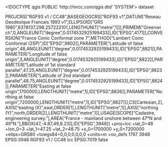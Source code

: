 <!DOCTYPE qgis PUBLIC 'http://mrcc.com/qgis.dtd' 'SYSTEM'>
<qgis version="3.28.8-Firenze">
  <identifier></identifier>
  <parentidentifier></parentidentifier>
  <language></language>
  <type>dataset</type>
  <title></title>
  <abstract></abstract>
  <links/>
  <fees></fees>
  <encoding></encoding>
  <crs>
    <spatialrefsys nativeFormat="Wkt">
      <wkt>PROJCRS["RGF93 v1 / CC48",BASEGEOGCRS["RGF93 v1",DATUM["Reseau Geodesique Francais 1993 v1",ELLIPSOID["GRS 1980",6378137,298.257222101,LENGTHUNIT["metre",1]]],PRIMEM["Greenwich",0,ANGLEUNIT["degree",0.0174532925199433]],ID["EPSG",4171]],CONVERSION["France Conic Conformal zone 7",METHOD["Lambert Conic Conformal (2SP)",ID["EPSG",9802]],PARAMETER["Latitude of false origin",48,ANGLEUNIT["degree",0.0174532925199433],ID["EPSG",8821]],PARAMETER["Longitude of false origin",3,ANGLEUNIT["degree",0.0174532925199433],ID["EPSG",8822]],PARAMETER["Latitude of 1st standard parallel",47.25,ANGLEUNIT["degree",0.0174532925199433],ID["EPSG",8823]],PARAMETER["Latitude of 2nd standard parallel",48.75,ANGLEUNIT["degree",0.0174532925199433],ID["EPSG",8824]],PARAMETER["Easting at false origin",1700000,LENGTHUNIT["metre",1],ID["EPSG",8826]],PARAMETER["Northing at false origin",7200000,LENGTHUNIT["metre",1],ID["EPSG",8827]]],CS[Cartesian,2],AXIS["easting (X)",east,ORDER[1],LENGTHUNIT["metre",1]],AXIS["northing (Y)",north,ORDER[2],LENGTHUNIT["metre",1]],USAGE[SCOPE["Cadastre, engineering survey."],AREA["France - mainland onshore between 47°N and 49°N."],BBOX[47,-4.87,49,8.23]],ID["EPSG",3948]]</wkt>
      <proj4>+proj=lcc +lat_0=48 +lon_0=3 +lat_1=47.25 +lat_2=48.75 +x_0=1700000 +y_0=7200000 +ellps=GRS80 +towgs84=0,0,0,0,0,0,0 +units=m +no_defs</proj4>
      <srsid>1767</srsid>
      <srid>3948</srid>
      <authid>EPSG:3948</authid>
      <description>RGF93 v1 / CC48</description>
      <projectionacronym>lcc</projectionacronym>
      <ellipsoidacronym>EPSG:7019</ellipsoidacronym>
      <geographicflag>false</geographicflag>
    </spatialrefsys>
  </crs>
  <extent/>
</qgis>
